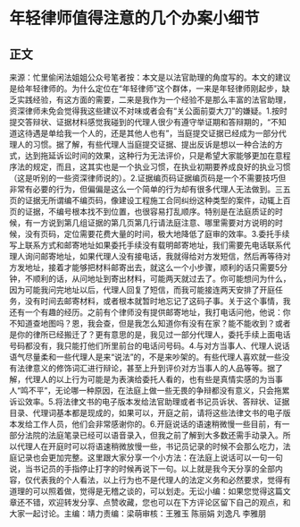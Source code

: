 # 年轻律师值得注意的几个办案小细节
## 正文
来源：忙里偷闲法姐姐公众号笔者按：本文是以法官助理的角度写的。本文的建议是给年轻律师的。为什么定位在“年轻律师”这个群体，一来是年轻律师刚起步，缺乏实践经验，有这方面的需要，二来是我作为一个经验不是那么丰富的法官助理，资深律师未免会觉得我这些建议不对味或者会有“关公面前耍大刀”的嫌疑。1.按时提交答辩状、证据材料感觉我碰到的代理人很少有遵守举证期和答辩期的，“不知道这待遇是单给我一个人的，还是其他人也有”，当庭提交证据已经成为一部分代理人的习惯。据了解，有些代理人当庭提交证据、提出反诉是想以一种合法的方式，达到拖延诉讼时间的效果，这种行为无法评价，只是希望大家能够更加在意程序法的规定，而且，这其实也是一个执业习惯，在执业初期要养成良好的执业习惯（这是听别的一些资深律师说的）。2.证据编页码证据编页码是一个不需要技巧但非常有必要的行为，但偏偏是这么一个简单的行为却有很多代理人无法做到。三五页的证据无所谓编不编页码，像建设工程施工合同纠纷这种类型的案件，动辄上百页的证据，不编号根本找不到位置，也很容易打乱顺序。特别是在法庭质证的时候，有一方说到第几组证据的第几页第几行请法庭注意、哪里需要对方说明的时候，没有页码，定位需要花费大量的时间，极大地降低了庭审的效率。3.委托手续写上联系方式和邮寄地址如果委托手续没有载明邮寄地址，我们需要先电话联系代理人询问邮寄地址，如果代理人没有接电话，我就得给对方发短信，然后再等待对方发地址，接着才能够把材料邮寄出去，就这么一个小步骤，顺利的话只需要5分钟，不顺利的话，从问地址到寄出材料，可能两天就过去了。你可能想问为什么，因为可能我问完地址以后，代理人回复了短信，而我可能接连两天安排了开庭任务，没有时间去邮寄材料，或者根本就暂时地忘记了这码子事。关于这个事情，我还有一个有趣的经历。之前有个律师没有提供邮寄地址，我打电话问他，他说：你不知道查地图吗？恩，我会查，但是我怎么知道你有没有在家？能不能收到？或者是你的律所已经搬迁了？更有意思的是，我见过一部分代理人，委托手续上面电话号码都没有，我只能打他们所里前台的电话问号码。4.与对方当事人、代理人说话语气尽量柔和一些代理人是来“说法”的，不是来吵架的。有些代理人喜欢就一些没有法律意义的修饰词汇进行辩论，甚至上升到评价对方当事人的人品等等。据了解，代理人的以上行为可能是为表演给委托人看的，也有些是真情实感的为当事人“鸣不平”，无论哪一种原因，在法庭上做一些无畏的争辩都没有意义，只会拖累诉讼效率。5.将法律文书的电子版本发给法官助理或者书记员诉状、答辩状、证据目录、代理词基本都是现成的，如果可以，开庭之前，请将这些法律文书的电子版本发给工作人员，他们会非常感谢你的。6.开庭说话的语速稍微慢一些目前，有一部分法院的法庭笔录已经可以语音录入，但我之前了解到大多数还需手动录入。所以代理人在开庭时可以将语速稍微放慢一些，书记员记录的时候不会那么吃力，法庭记录也会更加完整。这里跟大家分享一个小方法：在法庭上说话可以一句一句说，当书记员的手指停止打字的时候再说下一句。以上就是我今天分享的全部内容，仅代表我的个人看法，以上行为也不是代理人的法定义务和必然要求，觉得有道理的可以照着做，觉得是无稽之谈的，可以划走。无讼小编：如果您觉得这篇文章还不错，欢迎转发分享、点赞收藏，您也可以在下方评论区留下自己的观点，和大家一起讨论。主编：靖力责编：梁萌审核：王雅玉 陈丽娟 刘逸凡 李雅朋